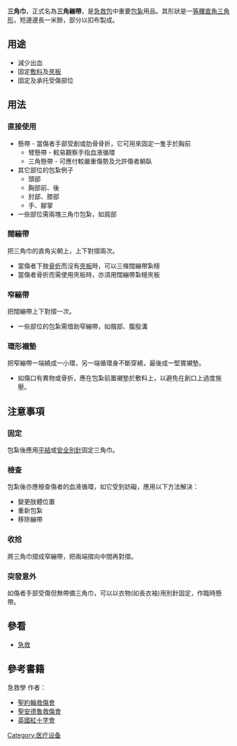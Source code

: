 '''三角巾'''，正式名為'''三角繃帶'''，是[[急救包|急救包]]中重要[[包紮|包紮]]用品。其形狀是一[[等腰直角三角形|等腰直角三角形]]，短邊邊長一米餘，部分以扣布製成。

==用途==
*減少出血
*固定[[敷料|敷料]]及[[夾板|夾板]]
*固定及承托受傷部位

==用法==
===直接使用===
*懸帶 - 當傷者手部受創或肋骨骨折，它可用來固定一隻手於胸前
**臂懸帶 - 較易觀察手指血液循環
**三角懸帶 - 可應付較嚴重傷勢及允許傷者躺臥
*其它部位的包紮例子
**頭部
**胸部前、後
**肘部、膝部
**手、腳掌
*一些部位需兩塊三角巾包紮，如肩部
===闊繃帶===
把三角巾的直角尖朝上，上下對摺兩次。
*當傷者下肢[[骨折|骨折]]而沒有[[夾板|夾板]]時，可以三條闊繃帶紮穩
*當傷者骨折而需使用夾板時，亦須用闊繃帶紮穩夾板

===窄繃帶===
把闊繃帶上下對摺一次。
*一些部位的包紮需借助窄繃帶，如髖部、腹股溝
===環形襯墊===
把窄繃帶一端繞成一小環，另一端循環身不斷穿繞，最後成一堅實襯墊。
*如傷口有異物或骨折，應在包紮前置襯墊於敷料上，以避免在創口上過度施壓。
==注意事項==
===固定===
包紮後應用[[平結|平結]]或[[安全別針|安全別針]]固定三角巾。
===檢查===
包紮後亦應檢查傷者的血液循環，如它受到妨礙，應用以下方法解決：
*變更肢體位置
*重新包紮
*移除繃帶
===收拾===
將三角巾摺成窄繃帶，把兩端摺向中間再對摺。
===突發意外===
如傷者手部受傷但無帶備三角巾，可以以衣物(如長衣袖)用別針固定，作臨時懸帶。

==參看==
*[[急救|急救]]
==參考書籍==
急救學    作者：
* [https://web.archive.org/web/20111211181008/http://www.stjohn.org.hk/b5/index.shtml 聖約翰救傷會]
* [https://web.archive.org/web/20110208140504/http://www.firstaid.org.uk/Home.htm 聖安德魯救傷會]
* [http://www.redcross.org.uk/ 英國紅十字會]{{Wayback|url=http://www.redcross.org.uk/ |date=20110504091419 }}

{{急救用品}}

[[Category:医疗设备|Category:医疗设备]]